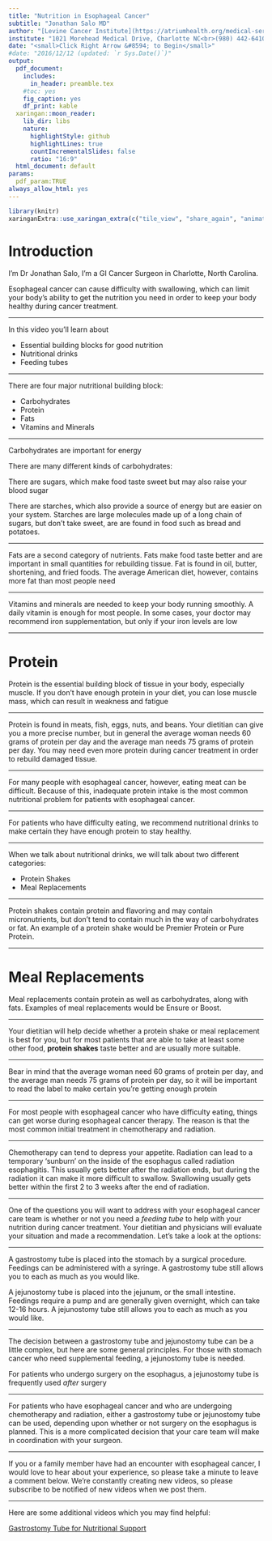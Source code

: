 ```yaml
---
title: "Nutrition in Esophageal Cancer"
subtitle: "Jonathan Salo MD"
author: "[Levine Cancer Institute](https://atriumhealth.org/medical-services/specialty-care/cancer-care/esophageal-cancer/meet-the-team#)"
institute: "1021 Morehead Medical Drive, Charlotte NC<br>(980) 442-6410"
date: "<small>Click Right Arrow &#8594; to Begin</small>"
#date: "2016/12/12 (updated: `r Sys.Date()`)"
output:
  pdf_document:
    includes:
      in_header: preamble.tex
    #toc: yes
    fig_caption: yes
    df_print: kable
  xaringan::moon_reader:
    lib_dir: libs
    nature:
      highlightStyle: github
      highlightLines: true
      countIncrementalSlides: false
      ratio: "16:9"
  html_document: default
params: 
  pdf_param:TRUE
always_allow_html: yes     
---
```

<style type="text/css">
.remark-slide-content {
    font-size: 40px;
    padding: 1em 4em 1em 4em;
}

.title-slide h1:nth-of-type(1) {
}
.title-slide h2:nth-of-type(1) {
}
.title-slide a:nth-of-type(1) {
    color: #99ccff ;
    text-decoration: underline;
}

</style>
<!--- --->
<!--- --->
```r
library(knitr)
xaringanExtra::use_xaringan_extra(c("tile_view", "share_again", "animate_css", "tachyons","fit_screen","broadcast","scribble"))
```
# Introduction

I’m Dr Jonathan Salo, I’m a GI Cancer Surgeon in Charlotte, North Carolina.

Esophageal cancer can cause difficulty with swallowing, which can limit your body’s ability to get the nutrition you need in order to keep your body healthy during cancer treatment.

---

In this video you’ll learn about

- Essential building blocks for good nutrition
- Nutritional drinks
- Feeding tubes

---

There are four major nutritional building block:

- Carbohydrates
- Protein
- Fats
- Vitamins and Minerals


---

Carbohydrates are important for energy

There are many different kinds of carbohydrates:

There are sugars, which make food taste sweet but may also raise your blood sugar

There are starches, which also provide a source of energy but are easier on your system.
Starches are large molecules made up of a long chain of sugars, but don't take sweet, are are found in food such as bread and potatoes.

---

Fats are a second category of nutrients.
Fats make food taste better and are important in small quantities for rebuilding tissue. Fat is found in oil, butter, shortening, and fried foods.
The average American diet, however, contains more fat than most people need

---

Vitamins and minerals are needed to keep your body running smoothly.
A daily vitamin is enough for most people.
In some cases, your doctor may recommend iron supplementation, but only if your iron levels are
low

---

# Protein
Protein is the essential building block of tissue in your body, especially muscle.
If you don’t have enough protein in your diet, you can lose muscle mass, which can result in weakness and fatigue

---

Protein is found in meats, fish, eggs, nuts, and beans.
Your dietitian can give you a more precise number, but in general the average woman needs 60 grams of protein per day and the average man needs 75 grams of protein per day. You may need even more protein during cancer treatment in order to rebuild damaged tissue.

---

For many people with esophageal cancer, however, eating meat can be difficult. Because of this, inadequate protein intake is the most common nutritional problem for patients with esophageal cancer.

---

For patients who have difficulty eating, we recommend nutritional drinks to make certain they have enough protein to stay healthy.

---

When we talk about nutritional drinks, we will talk about two different categories:

- Protein Shakes
- Meal Replacements

---

Protein shakes contain protein and flavoring and may contain micronutrients, but don’t tend to contain much in the way of carbohydrates or fat.
An example of a protein shake would be Premier Protein or Pure Protein.

---

# Meal Replacements
Meal replacements contain protein as well as carbohydrates, along with fats. Examples of meal replacements would be Ensure or Boost.

---

Your dietitian will help decide whether a protein shake or meal replacement is best for you, but for most patients that are able to take at least some other food, **protein shakes** taste better and are usually more suitable.

---

Bear in mind that the average woman need 60 grams of protein per day, and the average man needs 75 grams of protein per day, so it will be important to read the label to make certain you’re getting enough protein

---

For most people with esophageal cancer who have difficulty eating, things can get worse during esophageal cancer therapy. The reason is that the most common initial treatment in chemotherapy and radiation.

---

Chemotherapy can tend to depress your appetite.
Radiation can lead to a temporary ‘sunburn’ on the inside of the esophagus called radiation esophagitis. This usually gets better after the radiation ends, but during the radiation it can make it more difficult to swallow. Swallowing usually gets better within the first 2 to 3 weeks after the end of radiation.

---

One of the questions you will want to address with your esophageal cancer care team is whether or
not you need a _feeding tube_ to help with your nutrition during cancer treatment.
Your dietitian and physicians will evaluate your situation and made a recommendation.
Let’s take a look at the options:

---

A gastrostomy tube is placed into the stomach by a surgical procedure. Feedings can be administered with a syringe. A gastrostomy tube still allows you to each as much as you would like.

A jejunostomy tube is placed into the jejunum, or the small intestine. Feedings require a pump and are generally given overnight, which can take 12-16 hours. A jejunostomy tube still allows you to each as much  as you would like.

---

The decision between a gastrostomy tube and jejunostomy tube can be a little complex, but here are some general principles.
For those with stomach cancer who need supplemental feeding, a jejunostomy tube is needed.

For patients who undergo surgery on the esophagus, a jejunostomy tube is frequently used _after_ surgery

---

For patients who have esophageal cancer and who are undergoing chemotherapy and radiation, either a gastrostomy tube or jejunostomy tube can be used, depending upon whether or not surgery on the esophagus is planned.
This is a more complicated decision that your care team will make in coordination with your surgeon.

---

If you or a family member have had an encounter with esophageal cancer, I would love to hear about your experience, so please take a minute to leave a comment below. We're constantly creating new videos, so please subscribe to be notified of new videos when we post them.

---

Here are some additional videos which you may find helpful:

[Gastrostomy Tube for Nutritional Support](24-Gastrostomy.html)

